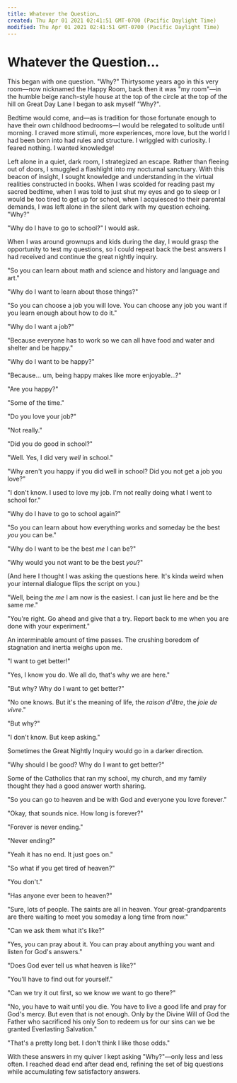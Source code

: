 ```yaml
---
title: Whatever the Question…
created: Thu Apr 01 2021 02:41:51 GMT-0700 (Pacific Daylight Time)
modified: Thu Apr 01 2021 02:41:51 GMT-0700 (Pacific Daylight Time)
---
```

# Whatever the Question…

This began with one question. "Why?" Thirtysome years ago in this very room—now nicknamed the Happy Room, back then it was "my room"—in the humble beige ranch-style house at the top of the circle at the top of the hill on Great Day Lane I began to ask myself "Why?".

Bedtime would come, and—as is tradition for those fortunate enough to have their own childhood bedrooms—I would be relegated to solitude until morning. I craved more stimuli, more experiences, more love, but the world I had been born into had rules and structure. I wriggled with curiosity. I feared nothing. I wanted knowledge!

Left alone in a quiet, dark room, I strategized an escape. Rather than fleeing out of doors, I smuggled a flashlight into my nocturnal sanctuary. With this beacon of insight, I sought knowledge and understanding in the virtual realities constructed in books. When I was scolded for reading past my sacred bedtime, when I was told to just shut my eyes and go to sleep or I would be too tired to get up for school, when I acquiesced to their parental demands, I was left alone in the silent dark with my question echoing. "Why?"

"Why do I have to go to school?" I would ask.

When I was around grownups and kids during the day, I would grasp the opportunity to test my questions, so I could repeat back the best answers I had received and continue the great nightly inquiry.

"So you can learn about math and science and history and language and art."

"Why do I want to learn about those things?"

"So you can choose a job you will love. You can choose any job you want if you learn enough about how to do it."

"Why do I want a job?"

"Because everyone has to work so we can all have food and water and shelter and be happy."

"Why do I want to be happy?"

"Because… um, being happy makes like more enjoyable…?"

"Are you happy?"

"Some of the time."

"Do you love your job?"

"Not really."

"Did you do good in school?"

"Well. Yes, I did very *well* in school."

"Why aren't you happy if you did well in school? Did you not get a job you love?"

"I don't know. I used to love my job. I'm not really doing what I went to school for."

"Why do I have to go to school again?"

"So you can learn about how everything works and someday be the best *you* you can be."

"Why do I want to be the best *me* I can be?"

"Why would you not want to be the best *you*?"

(And here I thought I was asking the questions here. It's kinda weird when your internal dialogue flips the script on you.)

"Well, being the *me* I am now is the easiest. I can just lie here and be the same *me*."

"You're right. Go ahead and give that a try. Report back to me when you  are done with your experiment."

An interminable amount of time passes. The crushing boredom of stagnation and inertia weighs upon me.

"I want to get better!"

"Yes, I know you do. We all do, that's why we are here."

"But why? Why do I want to get better?"

"No one knows. But it's the meaning of life, the *raison d'être*, the *joie de vivre*."

"But why?"

"I don't know. But keep asking."

Sometimes the Great Nightly Inquiry would go in a darker direction. 

"Why should I be good? Why do I want to get better?"

Some of the Catholics that ran my school, my church, and my family thought they had a good answer worth sharing.

"So you can go to heaven and be with God and everyone you love forever."

"Okay, that sounds nice. How long is forever?"

"Forever is never ending."

"Never ending?"

"Yeah it has no end. It just goes on."

"So what if you get tired of heaven?"

"You don't."

"Has anyone ever been to heaven?"

"Sure, lots of people. The saints are all in heaven. Your great-grandparents are there waiting to meet you someday a long time from now."

"Can we ask them what it's like?"

"Yes, you can pray about it. You can pray about anything you want and listen for God's answers."

"Does God ever tell us what heaven is like?"

"You'll have to find out for yourself."

"Can we try it out first, so we know we want to go there?"

"No, you have to wait until you die. You have to live a good life and pray for God's mercy. But even that is not enough. Only by the Divine Will of God the Father who sacrificed his only Son to redeem us for our sins can we be granted Everlasting Salvation."

"That's a pretty long bet. I don't think I like those odds."

With these answers in my quiver I kept asking "Why?"—only less and less often. I reached dead end after dead end, refining the set of big questions while accumulating few satisfactory answers.